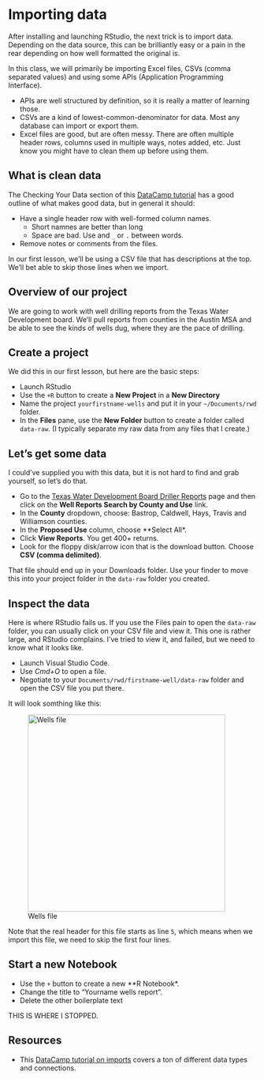 # Importing data {#import}

After installing and launching RStudio, the next trick is to import data. Depending on the data source, this can be brilliantly easy or a pain in the rear depending on how well formatted the original is.

In this class, we will primarily be importing Excel files, CSVs (comma separated values) and using some APIs (Application Programming Interface).

- APIs are well structured by definition, so it is really a matter of learning those.
- CSVs are a kind of lowest-common-denominator for data. Most any database can import or export them.
- Excel files are good, but are often messy. There are often multiple header rows, columns used in multiple ways, notes added, etc. Just know you might have to clean them up before using them.

## What is clean data

The Checking Your Data section of this [DataCamp tutorial](https://www.datacamp.com/community/tutorials/r-data-import-tutorial) has a good outline of what makes good data, but in general it should:

- Have a single header row with well-formed column names.
    + Short namnes are better than long
    + Space are bad. Use and `_` or `.` between words.
- Remove notes or comments from the files.

In our first lesson, we'll be using a CSV file that has descriptions at the top. We'll bet able to skip those lines when we import.


## Overview of our project

We are going to work with well drilling reports from the Texas Water Development board. We'll pull reports from counties in the Austin MSA and be able to see the kinds of wells dug, where they are the pace of drilling.

## Create a project

We did this in our first lesson, but here are the basic steps:

- Launch RStudio
- Use the `+R` button to create a **New Project** in a **New Directory**
- Name the project `yourfirstname-wells` and put it in your `~/Documents/rwd` folder.
- In the **Files** pane, use the **New Folder** button to create a folder called `data-raw`. (I typically separate my raw data from any files that I create.)

## Let's get some data

I could've supplied you with this data, but it is not hard to find and grab yourself, so let's do that.

- Go to the [Texas Water Development Board Driller Reports](http://www.twdb.texas.gov/groundwater/data/drillersdb.asp) page and then click on the **Well Reports Search by County and Use** link.
- In the **County** dropdown, choose: Bastrop, Caldwell, Hays, Travis and Williamson counties.
- In the **Proposed Use** column, choose **Select All*.
- Click **View Reports**. You get 400+ returns.
- Look for the floppy disk/arrow icon that is the download button. Choose **CSV (comma delimited)**.

That file should end up in your Downloads folder. Use your finder to move this into your project folder in the `data-raw` folder you created.

## Inspect the data

Here is where RStudio fails us. If you use the Files pain to open the `data-raw` folder, you can usually click on your CSV file and view it. This one is rather large, and RStudio complains. I've tried to view it, and failed, but we need to know what it looks like.

- Launch Visual Studio Code.
- Use *Cmd+O* to open a file.
- Negotiate to your `Documents/rwd/firstname-well/data-raw` folder and open the CSV file you put there.

It will look somthing like this:

![Wells file](images/import-wellsfile.png){width=400px}

Note that the real header for this file starts as line `5`, which means when we import this file, we need to skip the first four lines.

## Start a new Notebook

- Use the `+` button to create a new **R Notebook*.
- Change the title to "Yourname wells report".
- Delete the other boilerplate text

THIS IS WHERE I STOPPED.

## Resources

- This [DataCamp tutorial on imports](https://www.datacamp.com/community/tutorials/r-data-import-tutorial) covers a ton of different data types and connections.
